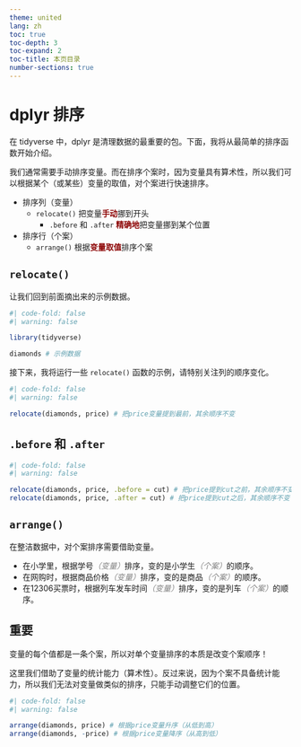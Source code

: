 ```yaml
---
theme: united
lang: zh
toc: true
toc-depth: 3
toc-expand: 2
toc-title: 本页目录
number-sections: true
---
```


# dplyr 排序

在 tidyverse 中，dplyr 是清理数据的最重要的包。下面，我将从最简单的排序函数开始介绍。

我们通常需要手动排序变量。而在排序个案时，因为变量具有算术性，所以我们可以根据某个（或某些）变量的取值，对个案进行快速排序。

-   排序列（变量）
    -   `relocate()` 把变量[**手动**]{style="color:darkred"}挪到开头
        -   `.before` 和 `.after` [**精确地**]{style="color:darkred"}把变量挪到某个位置
-   排序行（个案）
    -   `arrange()` 根据[**变量取值**]{style="color:darkred"}排序个案

## `relocate()`

让我们回到前面摘出来的示例数据。

```r
#| code-fold: false
#| warning: false

library(tidyverse)

diamonds # 示例数据
```

接下来，我将运行一些 `relocate()` 函数的示例，请特别关注列的顺序变化。

```r
#| code-fold: false
#| warning: false

relocate(diamonds, price) # 把price变量提到最前，其余顺序不变

```

## `.before` 和 `.after`

```r
#| code-fold: false
#| warning: false

relocate(diamonds, price, .before = cut) # 把price提到cut之前，其余顺序不变
relocate(diamonds, price, .after = cut) # 把price提到cut之后，其余顺序不变

```

## `arrange()`

在整洁数据中，对个案排序需要借助变量。

-   在小学里，根据学号[*（变量）*]{style="color:gray"}排序，变的是小学生[*（个案）*]{style="color:gray"}的顺序。
-   在网购时，根据商品价格[*（变量）*]{style="color:gray"}排序，变的是商品[*（个案）*]{style="color:gray"}的顺序。
-   在12306买票时，根据列车发车时间[*（变量）*]{style="color:gray"}排序，变的是列车[*（个案）*]{style="color:gray"}的顺序。

::: callout-important
## 重要

变量的每个值都是一条个案，所以对单个变量排序的本质是改变个案顺序！
:::

这里我们借助了变量的统计能力（算术性）。反过来说，因为个案不具备统计能力，所以我们无法对变量做类似的排序，只能手动调整它们的位置。

```r
#| code-fold: false
#| warning: false

arrange(diamonds, price) # 根据price变量升序（从低到高）
arrange(diamonds, -price) # 根据price变量降序（从高到低）

```
